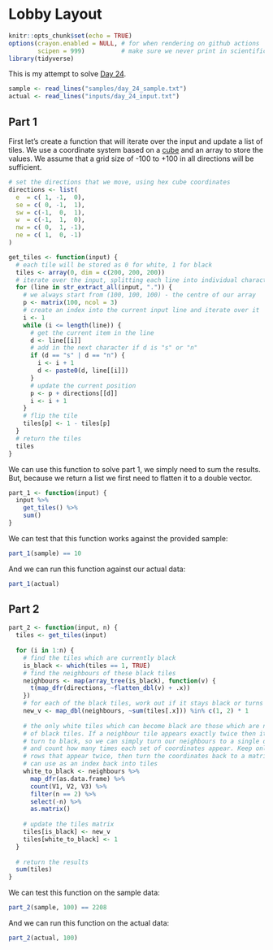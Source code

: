 # Lobby Layout

```r
knitr::opts_chunk$set(echo = TRUE)
options(crayon.enabled = NULL, # for when rendering on github actions
        scipen = 999)          # make sure we never print in scientific notation
library(tidyverse)
```

This is my attempt to solve [Day 24](https://adventofcode.com/2020/day/24).

```r
sample <- read_lines("samples/day_24_sample.txt")
actual <- read_lines("inputs/day_24_input.txt")
```

## Part 1

First let's create a function that will iterate over the input and update a list of tiles. We use a coordinate system
based on a [cube](https://www.redblobgames.com/grids/hexagons/) and an array to store the values. We assume that a grid
size of -100 to +100 in all directions will be sufficient.

```r
# set the directions that we move, using hex cube coordinates
directions <- list(
  e  = c( 1, -1,  0),
  se = c( 0, -1,  1),
  sw = c(-1,  0,  1),
  w  = c(-1,  1,  0),
  nw = c( 0,  1, -1),
  ne = c( 1,  0, -1)
)

get_tiles <- function(input) {
  # each tile will be stored as 0 for white, 1 for black
  tiles <- array(0, dim = c(200, 200, 200))
  # iterate over the input, splitting each line into individual characters
  for (line in str_extract_all(input, ".")) {
    # we always start from (100, 100, 100) - the centre of our array
    p <- matrix(100, ncol = 3)
    # create an index into the current input line and iterate over it
    i <- 1
    while (i <= length(line)) {
      # get the current item in the line
      d <- line[[i]]
      # add in the next character if d is "s" or "n"
      if (d == "s" | d == "n") {
        i <- i + 1
        d <- paste0(d, line[[i]])
      }
      # update the current position
      p <- p + directions[[d]]
      i <- i + 1
    }
    # flip the tile
    tiles[p] <- 1 - tiles[p]
  }
  # return the tiles
  tiles
}
```

We can use this function to solve part 1, we simply need to sum the results. But, because we return a list we first
need to flatten it to a double vector.

```r
part_1 <- function(input) {
  input %>%
    get_tiles() %>%
    sum()
}
```

We can test that this function works against the provided sample:

```r
part_1(sample) == 10
```

And we can run this function against our actual data:

```r
part_1(actual)
```

## Part 2

```r
part_2 <- function(input, n) {
  tiles <- get_tiles(input)
  
  for (i in 1:n) {
    # find the tiles which are currently black
    is_black <- which(tiles == 1, TRUE)
    # find the neighbours of these black tiles
    neighbours <- map(array_tree(is_black), function(v) {
      t(map_dfr(directions, ~flatten_dbl(v) + .x))
    })
    # for each of the black tiles, work out if it stays black or turns white
    new_v <- map_dbl(neighbours, ~sum(tiles[.x])) %in% c(1, 2) * 1
    
    # the only white tiles which can become black are those which are neighbours
    # of black tiles. If a neighbour tile appears exactly twice then it will
    # turn to black, so we can simply turn our neighbours to a single dataframe
    # and count how many times each set of coordinates appear. Keep only the
    # rows that appear twice, then turn the coordinates back to a matrix so we
    # can use as an index back into tiles
    white_to_black <- neighbours %>%
      map_dfr(as.data.frame) %>%
      count(V1, V2, V3) %>%
      filter(n == 2) %>%
      select(-n) %>%
      as.matrix()
    
    # update the tiles matrix
    tiles[is_black] <- new_v
    tiles[white_to_black] <- 1
  }
  
  # return the results
  sum(tiles)
}
```

We can test this function on the sample data:

```r
part_2(sample, 100) == 2208
```

And we can run this function on the actual data:

```r
part_2(actual, 100)
```

